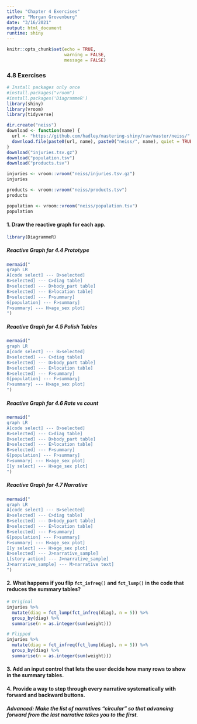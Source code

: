 ```yaml
---
title: "Chapter 4 Exercises"
author: "Morgan Grovenburg"
date: "3/16/2021"
output: html_document
runtime: shiny
---
```


```r
knitr::opts_chunk$set(echo = TRUE,
                      warning = FALSE,
                      message = FALSE)
```

### 4.8 Exercises

```r
# Install packages only once
#install.packages("vroom")
#install.packages('DiagrammeR')
library(shiny)
library(vroom)
library(tidyverse)
```

```r
dir.create("neiss")
download <- function(name) {
  url <- "https://github.com/hadley/mastering-shiny/raw/master/neiss/"
  download.file(paste0(url, name), paste0("neiss/", name), quiet = TRUE)
}
download("injuries.tsv.gz")
download("population.tsv")
download("products.tsv")
```

```r
injuries <- vroom::vroom("neiss/injuries.tsv.gz")
injuries

products <- vroom::vroom("neiss/products.tsv")
products

population <- vroom::vroom("neiss/population.tsv")
population
```

#### 1. Draw the reactive graph for each app.

```r
library(DiagrammeR)
```

##### Reactive Graph for 4.4 Prototype

```r
mermaid("
graph LR
A[code select] --- B>selected]
B>selected] --- C>diag table]
B>selected] --- D>body_part table]
B>selected] --- E>location table]
B>selected] --- F>summary]
G[population] --- F>summary]
F>summary] --- H>age_sex plot]
")
```

##### Reactive Graph for 4.5 Polish Tables

```r
mermaid("
graph LR
A[code select] --- B>selected]
B>selected] --- C>diag table]
B>selected] --- D>body_part table]
B>selected] --- E>location table]
B>selected] --- F>summary]
G[population] --- F>summary]
F>summary] --- H>age_sex plot]
")
```

##### Reactive Graph for 4.6 Rate vs count

```r
mermaid("
graph LR
A[code select] --- B>selected]
B>selected] --- C>diag table]
B>selected] --- D>body_part table]
B>selected] --- E>location table]
B>selected] --- F>summary]
G[population] --- F>summary]
F>summary] --- H>age_sex plot]
I[y select] --- H>age_sex plot]
")
```

##### Reactive Graph for 4.7 Narrative

```r
mermaid("
graph LR
A[code select] --- B>selected]
B>selected] --- C>diag table]
B>selected] --- D>body_part table]
B>selected] --- E>location table]
B>selected] --- F>summary]
G[population] --- F>summary]
F>summary] --- H>age_sex plot]
I[y select] --- H>age_sex plot]
B>selected] --- J>narrative_sample]
L[story action] --- J>narrative_sample]
J>narrative_sample] --- M>narrative text]
")
```

#### 2. What happens if you flip `fct_infreq()` and `fct_lump()` in the code that reduces the summary tables?

```r
# Original
injuries %>%
  mutate(diag = fct_lump(fct_infreq(diag), n = 5)) %>%
  group_by(diag) %>%
  summarise(n = as.integer(sum(weight)))

# Flipped
injuries %>%
  mutate(diag = fct_infreq(fct_lump(diag), n = 5)) %>%
  group_by(diag) %>%
  summarise(n = as.integer(sum(weight)))
```


#### 3. Add an input control that lets the user decide how many rows to show in the summary tables.

#### 4. Provide a way to step through every narrative systematically with forward and backward buttons.

##### Advanced: Make the list of narratives “circular” so that advancing forward from the last narrative takes you to the first.

```r

```
